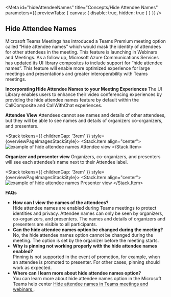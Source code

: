 
<Meta
  id="hideAttendeeNames"
  title="Concepts/Hide Attendee Names"
  parameters={{ previewTabs: { canvas: { disable: true, hidden: true } } }}
/>

## Hide Attendee Names

Microsoft Teams Meetings has introduced a Teams Premium meeting option called “Hide attendee names” which would mask the identity of attendees for other attendees in the meeting.
This feature is launching in Webinars and Meetings.
As a follow up, Microsoft Azure Communications Services has updated its UI library composites to include support for “hide attendee names”.
This feature will enable more optimized experience for large meetings and presentations and greater interoperability with Teams meetings.

**Incorporating Hide Attendee Names to your Meeting Experiences**
The UI Library enables users to enhance their video conferencing experiences by providing the hide attendee names feature by default within the CallComposite and CallWithChat experiences.

**Attendee View**
Attendees cannot see names and details of other attendees, but they will be able to see names and details of organizers co-organizers, and presenters.

<Stack tokens={{ childrenGap: '3rem' }} style={overviewPageImagesStackStyle}>
  <Stack.Item align="center">
    <img src="images/hideAttendee-Attendeeview.png" alt="example of hide attendee names Attendee view" />
  </Stack.Item>
</Stack>

**Organizer and presenter view**
Organizers, co-organizers, and presenters will see each attendee’s name next to their Attendee label.

<Stack tokens={{ childrenGap: '3rem' }} style={overviewPageImagesStackStyle}>
  <Stack.Item align="center">
    <img src="images/hideAttendees-PresenterView.png" alt="example of hide attendee names Presenter view" />
  </Stack.Item>
</Stack>

**FAQs**

- <b>How can I view the names of the attendees?</b>
  <br />
  Hide attendee names are enabled during Teams meetings to protect identities and privacy. Attendee names can only be
  seen by organizers, co-organizers, and presenters. The names and details of organizers and presenters are visible to
  all participants.
- <b>Can the hide attendee names option be changed during the meeting?</b>
  <br />
  No, the hide attendee names option cannot be changed during the meeting. The option is set by the organizer before the
  meeting starts.
- <b>Why is pinning not working properly with the hide attendee names enabled?</b>
  <br />
  Pinning is not supported in the event of promotion, for example, when an attendee is promoted to presenter. For other
  cases, pinning should work as expected.
- <b>Where can I learn more about hide attendee names option?</b>
  <br />
  You can learn more about hide attendee names option in the Microsoft Teams help center <a href="https://support.microsoft.com/en-us/office/hide-attendee-names-in-teams-meetings-and-webinars-00389c74-ee61-48b5-bad8-8295600085ed">
    Hide attendee names in Teams meetings and webinars
  </a>.
